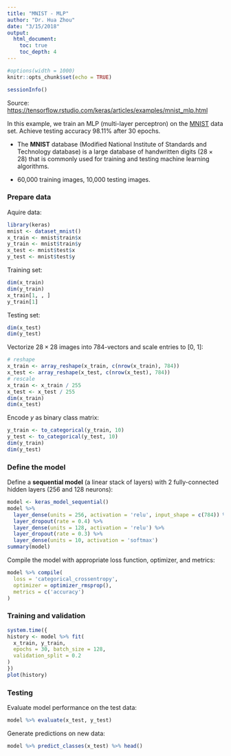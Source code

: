```yaml
---
title: "MNIST - MLP"
author: "Dr. Hua Zhou"
date: "3/15/2018"
output: 
  html_document:
    toc: true
    toc_depth: 4
---
```


```r
#options(width = 1000)
knitr::opts_chunk$set(echo = TRUE)
```

```r
sessionInfo()
```

Source: <https://tensorflow.rstudio.com/keras/articles/examples/mnist_mlp.html>

In this example, we train an MLP (multi-layer perceptron) on the [MNIST](https://en.wikipedia.org/wiki/MNIST_database) data set. Achieve testing accuracy 98.11% after 30 epochs.

- The **MNIST** database (Modified National Institute of Standards and Technology database) is a large database of handwritten digits ($28 \times 28$) that is commonly used for training and testing machine learning algorithms.

- 60,000 training images, 10,000 testing images. 

### Prepare data

Aquire data:
```r
library(keras)
mnist <- dataset_mnist()
x_train <- mnist$train$x
y_train <- mnist$train$y
x_test <- mnist$test$x
y_test <- mnist$test$y
```
Training set:
```r
dim(x_train)
dim(y_train)
x_train[1, , ]
y_train[1]
```
Testing set:
```r
dim(x_test)
dim(y_test)
```
Vectorize $28 \times 28$ images into $784$-vectors and scale entries to [0, 1]:
```r
# reshape
x_train <- array_reshape(x_train, c(nrow(x_train), 784))
x_test <- array_reshape(x_test, c(nrow(x_test), 784))
# rescale
x_train <- x_train / 255
x_test <- x_test / 255
dim(x_train)
dim(x_test)
```
Encode $y$ as binary class matrix:
```r
y_train <- to_categorical(y_train, 10)
y_test <- to_categorical(y_test, 10)
dim(y_train)
dim(y_test)
```

### Define the model

Define a **sequential model** (a linear stack of layers) with 2 fully-connected hidden layers (256 and 128 neurons):
```r
model <- keras_model_sequential() 
model %>% 
  layer_dense(units = 256, activation = 'relu', input_shape = c(784)) %>% 
  layer_dropout(rate = 0.4) %>% 
  layer_dense(units = 128, activation = 'relu') %>%
  layer_dropout(rate = 0.3) %>%
  layer_dense(units = 10, activation = 'softmax')
summary(model)
```

Compile the model with appropriate loss function, optimizer, and metrics:
```r
model %>% compile(
  loss = 'categorical_crossentropy',
  optimizer = optimizer_rmsprop(),
  metrics = c('accuracy')
)
```

### Training and validation

```r
system.time({
history <- model %>% fit(
  x_train, y_train, 
  epochs = 30, batch_size = 128, 
  validation_split = 0.2
)
})
plot(history)
```

### Testing

Evaluate model performance on the test data:
```r
model %>% evaluate(x_test, y_test)
```
Generate predictions on new data:
```r
model %>% predict_classes(x_test) %>% head()
```
